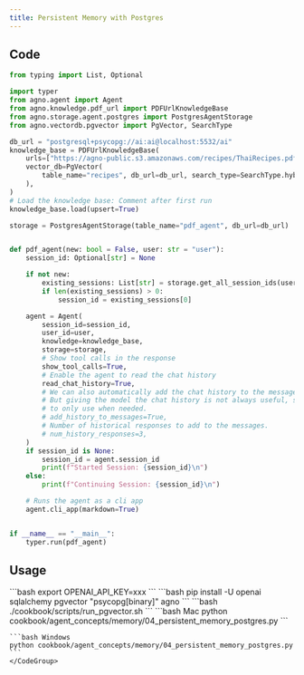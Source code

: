 ```yaml
---
title: Persistent Memory with Postgres
---
```


## Code

```python cookbook/agent_concepts/memory/04_persistent_memory_postgres.py
from typing import List, Optional

import typer
from agno.agent import Agent
from agno.knowledge.pdf_url import PDFUrlKnowledgeBase
from agno.storage.agent.postgres import PostgresAgentStorage
from agno.vectordb.pgvector import PgVector, SearchType

db_url = "postgresql+psycopg://ai:ai@localhost:5532/ai"
knowledge_base = PDFUrlKnowledgeBase(
    urls=["https://agno-public.s3.amazonaws.com/recipes/ThaiRecipes.pdf"],
    vector_db=PgVector(
        table_name="recipes", db_url=db_url, search_type=SearchType.hybrid
    ),
)
# Load the knowledge base: Comment after first run
knowledge_base.load(upsert=True)

storage = PostgresAgentStorage(table_name="pdf_agent", db_url=db_url)


def pdf_agent(new: bool = False, user: str = "user"):
    session_id: Optional[str] = None

    if not new:
        existing_sessions: List[str] = storage.get_all_session_ids(user)
        if len(existing_sessions) > 0:
            session_id = existing_sessions[0]

    agent = Agent(
        session_id=session_id,
        user_id=user,
        knowledge=knowledge_base,
        storage=storage,
        # Show tool calls in the response
        show_tool_calls=True,
        # Enable the agent to read the chat history
        read_chat_history=True,
        # We can also automatically add the chat history to the messages sent to the model
        # But giving the model the chat history is not always useful, so we give it a tool instead
        # to only use when needed.
        # add_history_to_messages=True,
        # Number of historical responses to add to the messages.
        # num_history_responses=3,
    )
    if session_id is None:
        session_id = agent.session_id
        print(f"Started Session: {session_id}\n")
    else:
        print(f"Continuing Session: {session_id}\n")

    # Runs the agent as a cli app
    agent.cli_app(markdown=True)


if __name__ == "__main__":
    typer.run(pdf_agent)
```

## Usage

<Steps>
  <Snippet file="create-venv-step.mdx" />

  <Step title="Set your API key">
    ```bash
    export OPENAI_API_KEY=xxx
    ```
  </Step>

  <Step title="Install libraries">
    ```bash
    pip install -U openai sqlalchemy pgvector "psycopg[binary]" agno
    ```
  </Step>

  <Step title="Run PgVector">
    ```bash
    ./cookbook/scripts/run_pgvector.sh
    ```
  </Step>

  <Step title="Run Agent">
    <CodeGroup>
    ```bash Mac
    python cookbook/agent_concepts/memory/04_persistent_memory_postgres.py
    ```

    ```bash Windows
    python cookbook/agent_concepts/memory/04_persistent_memory_postgres.py
    ```
    </CodeGroup>
  </Step>
</Steps>